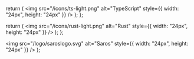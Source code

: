   return (
    <img
      src="/icons/ts-light.png"
      alt="TypeScript"
      style={{ width: "24px", height: "24px" }}
    />
  );
};

  return (
    <img
      src="/icons/rust-light.png"
      alt="Rust"
      style={{ width: "24px", height: "24px" }}
    />
  );
};

  <img
    src="/logo/saroslogo.svg"
    alt="Saros"
    style={{ width: "24px", height: "24px" }}
  />
);
